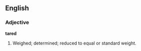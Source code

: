 ==English==

===Adjective===

'''tared'''

#Weighed; determined; reduced to equal or standard weight.